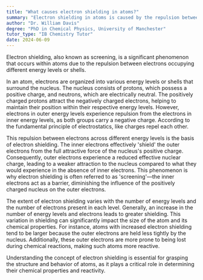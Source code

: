 ```yaml
---
title: "What causes electron shielding in atoms?"
summary: "Electron shielding in atoms is caused by the repulsion between electrons in different energy levels or shells."
author: "Dr. William Davis"
degree: "PhD in Chemical Physics, University of Manchester"
tutor_type: "IB Chemistry Tutor"
date: 2024-06-09
---
```


Electron shielding, also known as screening, is a significant phenomenon that occurs within atoms due to the repulsion between electrons occupying different energy levels or shells.

In an atom, electrons are organized into various energy levels or shells that surround the nucleus. The nucleus consists of protons, which possess a positive charge, and neutrons, which are electrically neutral. The positively charged protons attract the negatively charged electrons, helping to maintain their position within their respective energy levels. However, electrons in outer energy levels experience repulsion from the electrons in inner energy levels, as both groups carry a negative charge. According to the fundamental principle of electrostatics, like charges repel each other.

This repulsion between electrons across different energy levels is the basis of electron shielding. The inner electrons effectively 'shield' the outer electrons from the full attractive force of the nucleus's positive charge. Consequently, outer electrons experience a reduced effective nuclear charge, leading to a weaker attraction to the nucleus compared to what they would experience in the absence of inner electrons. This phenomenon is why electron shielding is often referred to as 'screening'—the inner electrons act as a barrier, diminishing the influence of the positively charged nucleus on the outer electrons.

The extent of electron shielding varies with the number of energy levels and the number of electrons present in each level. Generally, an increase in the number of energy levels and electrons leads to greater shielding. This variation in shielding can significantly impact the size of the atom and its chemical properties. For instance, atoms with increased electron shielding tend to be larger because the outer electrons are held less tightly by the nucleus. Additionally, these outer electrons are more prone to being lost during chemical reactions, making such atoms more reactive.

Understanding the concept of electron shielding is essential for grasping the structure and behavior of atoms, as it plays a critical role in determining their chemical properties and reactivity.
    